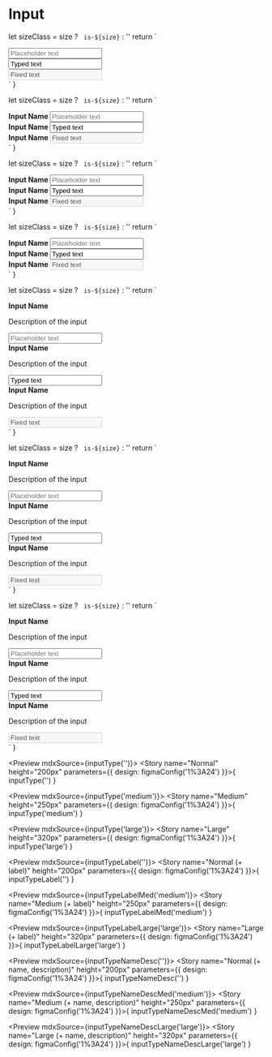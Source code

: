 
<Meta title="Form/Input" />

# Input

  let sizeClass = size ? ` is-${size}` : ''
  return `
  <div class="margin-bottom-small">
    <input class="input${sizeClass}" type="text" placeholder="Placeholder text"/>
  </div>
  <div class="margin-bottom-small">
    <input class="input${sizeClass}" type="text" value="Typed text"/>
  </div>
  <div class="margin-bottom-small">
  <input class="input${sizeClass}" type="text" value="Fixed text" disabled/>
  </div>`
}

  let sizeClass = size ? ` is-${size}` : ''
  return `
  <div class="margin-bottom-small">
    <label class="margin-bottom-small is-inline-block"> <strong> Input Name </strong> </label>
    <input class="input${sizeClass}" type="text" placeholder="Placeholder text"/>
  </div>
  <div class="margin-bottom-small">
    <label class="margin-bottom-small is-inline-block"> <strong> Input Name </strong> </label>
    <input class="input${sizeClass}" type="text" value="Typed text"/>
  </div>
  <div class="margin-bottom-small">
    <label class="margin-bottom-small is-inline-block"> <strong> Input Name </strong> </label>
    <input class="input${sizeClass}" type="text" value="Fixed text" disabled/>
    </div>`
}

  let sizeClass = size ? ` is-${size}` : ''
  return `
  <div class="margin-bottom-small">
    <label class="body-big margin-bottom-small is-inline-block"> <strong> Input Name </strong> </label>
    <input class="input${sizeClass}" type="text" placeholder="Placeholder text"/>
  </div>
  <div class="margin-bottom-small">
    <label class="body-big margin-bottom-small is-inline-block"> <strong> Input Name </strong> </label>
    <input class="input${sizeClass}" type="text" value="Typed text"/>
  </div>
  <div class="margin-bottom-small">
    <label class="body-big margin-bottom-small is-inline-block"> <strong> Input Name </strong> </label>
    <input class="input${sizeClass}" type="text" value="Fixed text" disabled/>
    </div>`
}

  let sizeClass = size ? ` is-${size}` : ''
  return `
  <div class="margin-bottom-small">
    <label class="body-bigger margin-bottom-small"> <strong> Input Name </strong> </label>
    <input class="input${sizeClass}" type="text" placeholder="Placeholder text"/>
  </div>
  <div class="margin-bottom-small">
    <label class="body-bigger margin-bottom-small"> <strong> Input Name </strong> </label>
    <input class="input${sizeClass}" type="text" value="Typed text"/>
  </div>
  <div class="margin-bottom-small">
    <label class="body-bigger margin-bottom-small"> <strong> Input Name </strong> </label>
    <input class="input${sizeClass}" type="text" value="Fixed text" disabled/>
    </div>`
}

  let sizeClass = size ? ` is-${size}` : ''
  return `
  <div class="margin-bottom-small">
    <label class="margin-bottom-small"> <strong> Input Name </strong> </label>
    <p class="margin-bottom-small"> Description of the input </p>
    <input class="input${sizeClass}" type="text" placeholder="Placeholder text"/>
  </div>
  <div class="margin-bottom-small">
    <label class="margin-bottom-small"> <strong> Input Name </strong> </label>
    <p class="margin-bottom-small"> Description of the input </p>
    <input class="input${sizeClass}" type="text" value="Typed text"/>
  </div>
  <div class="margin-bottom-small">
    <label class="margin-bottom-small"> <strong> Input Name </strong> </label>
    <p class="margin-bottom-small"> Description of the input </p>
    <input class="input${sizeClass}" type="text" value="Fixed text" disabled/>
    </div>`
}

  let sizeClass = size ? ` is-${size}` : ''
  return `
  <div class="margin-bottom-small">
    <label class="body-big margin-bottom-small"> <strong> Input Name </strong> </label>
    <p class="body-big margin-bottom-small"> Description of the input </p>
    <input class="input${sizeClass}" type="text" placeholder="Placeholder text"/>
  </div>
  <div class="margin-bottom-small">
    <label class="body-big margin-bottom-small"> <strong> Input Name </strong> </label>
    <p class="body-big margin-bottom-small"> Description of the input </p>
    <input class="input${sizeClass}" type="text" value="Typed text"/>
  </div>
  <div class="margin-bottom-small">
    <label class="body-big margin-bottom-small"> <strong> Input Name </strong> </label>
    <p class="body-big margin-bottom-small"> Description of the input </p>
    <input class="input${sizeClass}" type="text" value="Fixed text" disabled/>
    </div>`
}

  let sizeClass = size ? ` is-${size}` : ''
  return `
  <div class="margin-bottom-small">
    <label class="body-bigger margin-bottom-small"> <strong> Input Name </strong> </label>
    <p class="body-bigger margin-bottom-small"> Description of the input </p>
    <input class="input${sizeClass}" type="text" placeholder="Placeholder text"/>
  </div>
  <div class="margin-bottom-small">
    <label class="body-bigger margin-bottom-small"> <strong> Input Name </strong> </label>
    <p class="body-bigger margin-bottom-small"> Description of the input </p>
    <input class="input${sizeClass}" type="text" value="Typed text"/>
  </div>
  <div class="margin-bottom-small">
    <label class="body-bigger margin-bottom-small"> <strong> Input Name </strong> </label>
    <p class="body-bigger margin-bottom-small"> Description of the input </p>
    <input class="input${sizeClass}" type="text" value="Fixed text" disabled/>
    </div>`
}

<Preview mdxSource={inputType('')}>
  <Story name="Normal" height="200px" parameters={{
    design: figmaConfig('1%3A24')
  }}>{
    inputType('')
  }</Story>
</Preview>

<Preview mdxSource={inputType('medium')}>
  <Story name="Medium" height="250px" parameters={{
    design: figmaConfig('1%3A24')
  }}>{
    inputType('medium')
  }</Story>
</Preview>

<Preview mdxSource={inputType('large')}>
  <Story name="Large" height="320px" parameters={{
    design: figmaConfig('1%3A24')
  }}>{
    inputType('large')
  }</Story>
</Preview>

<Preview mdxSource={inputTypeLabel('')}>
  <Story name="Normal (+ label)" height="200px" parameters={{
    design: figmaConfig('1%3A24')
  }}>{
    inputTypeLabel('')
  }</Story>
</Preview>

<Preview mdxSource={inputTypeLabelMed('medium')}>
  <Story name="Medium (+ label)" height="250px" parameters={{
    design: figmaConfig('1%3A24')
  }}>{
    inputTypeLabelMed('medium')
  }</Story>
</Preview>

<Preview mdxSource={inputTypeLabelLarge('large')}>
  <Story name="Large (+ label)" height="320px" parameters={{
    design: figmaConfig('1%3A24')
  }}>{
    inputTypeLabelLarge('large')
  }</Story>
</Preview>

<Preview mdxSource={inputTypeNameDesc('')}>
  <Story name="Normal (+ name, description)" height="200px" parameters={{
    design: figmaConfig('1%3A24')
  }}>{
    inputTypeNameDesc('')
  }</Story>
</Preview>

<Preview mdxSource={inputTypeNameDescMed('medium')}>
  <Story name="Medium (+ name, description)" height="250px" parameters={{
    design: figmaConfig('1%3A24')
  }}>{
    inputTypeNameDescMed('medium')
  }</Story>
</Preview>

<Preview mdxSource={inputTypeNameDescLarge('large')}>
  <Story name="Large (+ name, description)" height="320px" parameters={{
    design: figmaConfig('1%3A24')
  }}>{
    inputTypeNameDescLarge('large')
  }</Story>
</Preview>